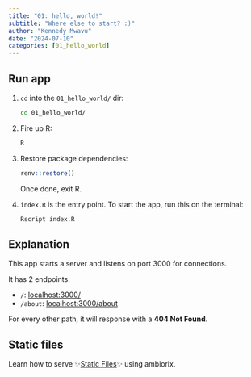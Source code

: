```yaml
---
title: "01: hello, world!"
subtitle: "Where else to start? :)"
author: "Kennedy Mwavu"
date: "2024-07-10"
categories: [01_hello_world]
---
```


## Run app

1. `cd` into the `01_hello_world/` dir:

    ```bash
    cd 01_hello_world/
    ```

1. Fire up R:
    
    ```bash
    R
    ```

1. Restore package dependencies:
    
    ```r
    renv::restore()
    ```

    Once done, exit R.
1. `index.R` is the entry point. To start the app, run this on the terminal:
    
    ```bash
    Rscript index.R
    ```

## Explanation

This app starts a server and listens on port 3000 for connections.

It has 2 endpoints:

- `/`: [localhost:3000/](http://localhost:3000/)
- `/about`: [localhost:3000/about](http://localhost:3000/about)

For every other path, it will response with a **404 Not Found**.

## Static files

Learn how to serve ✨[Static Files](../02_static_files/index.qmd)✨ using ambiorix.
